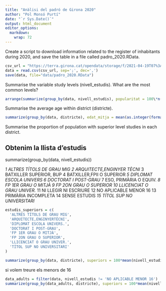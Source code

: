 ```yaml
---
title: "Anàlisi del padró de Girona 2020"
author: "Pol Monsó Purtí"
date: "`r Sys.Date()`"
output: html_document
editor_options: 
  markdown: 
    wrap: 72
---
```


Create a script to download information related to the register of
inhabitants during 2020, and save the table in a file called
padro_2020.RData.

``` r
csv_url = "https://terra.girona.cat/opendata/storage/f/2021-04-19T07%3A52%3A25.797Z/padro-2021.csv"
data = read.csv(csv_url, sep=';', dec=',')
save(data, file="data/padro_2020.RData")
```

Summarise the variable study levels (nivell_estudis). What are the most
common levels?

``` r
arrange(summarize(group_by(data, nivell_estudis), popularitat = 100\*n()/count(data)), desc(popularitat))
```

Summarise the average age within district (districte).

``` r
summarize(group_by(data, districte), edat_mitja = mean(as.integer(format(Sys.Date(), "%Y")) - data_naixement))
```

Summarise the proportion of population with superior level studies in
each district.

## Obtenim la llista d'estudis

summarize(group_by(data, nivell_estudis))

*1 ALTRES TÍTOLS DE GRAU MIG* *2 ARQUITECTE,ENGINYER TÈCNI* 3 BATXILLER
SUPERIOR, BUP 4 BATXILLER,FPII O SUPERIOR *5 DIPLOMAT ESCOLA UNIVERS* *6
DOCTORAT I POST-GRAU* 7 ESO, PRIMÀRIA O EQUIV. *8 FP 1ER GRAU O MITJÀ*
*9 FP 2ON GRAU O SUPERIOR* *10 LLICENCIAT O GRAU UNIVER.* 11 NI LLEGIR
NI ESCRIURE 12 NO APLICABLE MENOR 16 13 PRIMÀRIA INCOMPLETA 14 SENSE
ESTUDIS *15 TÍTOL SUP NO UNIVERSITARI*

``` r
estudis_superiors = c(
  'ALTRES TÍTOLS DE GRAU MIG',
  'ARQUITECTE,ENGINYERTÈCNI',
  'DIPLOMAT ESCOLA UNIVERS.',
  'DOCTORAT I POST-GRAU',
  'FP 1ER GRAU O MITJÀ',
  'FP 2ON GRAU O SUPERIOR',
  'LLICENCIAT O GRAU UNIVER.',
  'TÍTOL SUP NO UNIVERSITARI'
)

summarize(group_by(data, districte), superiors = 100*mean(nivell_estudis %in% estudis_superiors, rm.NA = TRUE))
```

si volem treure els menors de 16

``` r
data_adults = filter(data, nivell_estudis != 'NO APLICABLE MENOR 16')
summarize(group_by(data_adults, districte), superiors = 100*mean(nivell_estudis %in% estudis_superiors, rm.NA = TRUE))
```
